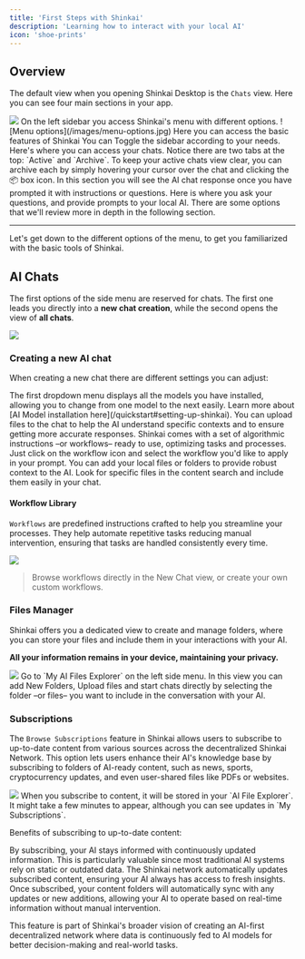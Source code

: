 ```yaml
---
title: 'First Steps with Shinkai'
description: 'Learning how to interact with your local AI'
icon: 'shoe-prints'
---
```


## Overview
The default view when you opening Shinkai Desktop is the `Chats` view. Here you can see four main sections in your app. 

<Frame>
  <img src="/images/overview.jpg" style={{ borderRadius: '0.5rem' }} />
</Frame>

<Tabs>
  <Tab title="1. Left Sidebar Menu">
    On the left sidebar you access Shinkai's menu with different options. 
    <CardGroup cols={2}>
      <Card>
        ![Menu options](/images/menu-options.jpg) 
      </Card>
      <Card>
        Here you can access the basic features of Shinkai
        You can Toggle the sidebar according to your needs. 
      </Card>
    </CardGroup> 
  </Tab>
  <Tab title="2. Chats">
    Here's where you can access your chats. Notice there are two tabs at the top: `Active` and `Archive`.
    To keep your active chats view clear, you can archive each by simply hovering your cursor over the chat and clicking the 📦 box icon.  
  </Tab>
  <Tab title="4. AI Response Field">
    In this section you will see the AI chat response once you have prompted it with instructions or questions. 
  </Tab>
  <Tab title="4. Input Field">
    Here is where you ask your questions, and provide prompts to your local AI. There are some options that we'll review more in depth in the following section. 
  </Tab>
</Tabs>

-----

Let's get down to the different options of the menu, to get you familiarized with the basic tools of Shinkai. 

## AI Chats
The first options of the side menu are reserved for chats. The first one leads you directly into a **new chat creation**, while the second opens the view of **all chats**. 

<Frame>
  <img src="/images/chat.jpg" style={{ borderRadius: '0.5rem' }} />
</Frame>

### Creating a new AI chat
When creating a new chat there are different settings you can adjust:

<AccordionGroup>
  <Accordion icon="robot" title="Select your AI model">
    The first dropdown menu displays all the models you have installed, allowing you to change from one model to the next easily. 
    Learn more about [AI Model installation here](/quickstart#setting-up-shinkai). 
  </Accordion>
   <Accordion icon="paperclip" title="Upload a file">
    You can upload files to the chat to help the AI understand specific contexts and to ensure getting more accurate responses.  
  </Accordion>
   <Accordion icon="sitemap" title="Add workflow">
    Shinkai comes with a set of algorithmic instructions –or workflows– ready to use, optimizing tasks and processes. Just click on the workflow icon and select the workflow you'd like to apply in your prompt. 
  </Accordion>
   <Accordion icon="box-archive" title="Local AI files">
    You can add your local files or folders to provide robust context to the AI. 
  </Accordion>
   <Accordion icon="file-magnifying-glass" title="AI files content search">
    Look for specific files in the content search and include them easily in your chat.  
  </Accordion>
</AccordionGroup>


#### Workflow Library
`Workflows` are predefined instructions crafted to help you streamline your processes. They help automate repetitive tasks reducing manual intervention, ensuring that tasks are handled consistently every time. 
<Frame>
  <img src="/images/workflows.jpg" style={{ borderRadius: '0.5rem' }} />
</Frame>

> Browse workflows directly in the New Chat view, or create your own custom workflows. 

### Files Manager
Shinkai offers you a dedicated view to create and manage folders, where you can store your files and include them in your interactions with your AI. 

**All your information remains in your device, maintaining your privacy.** 
<Frame>
  <img src="/images/file-manager.jpg" style={{ borderRadius: '0.5rem' }} />
</Frame>
Go to `My AI Files Explorer` on the left side menu. In this view you can add New Folders, Upload files and start chats directly by selecting the folder –or files– you want to include in the conversation with your AI. 


### Subscriptions
The `Browse Subscriptions` feature in Shinkai allows users to subscribe to up-to-date content from various sources across the decentralized Shinkai Network. 
This option lets users enhance their AI's knowledge base by subscribing to folders of AI-ready content, such as news, sports, cryptocurrency updates, and even user-shared files like PDFs or websites.
<Frame>
  <img src="/images/subscriptions.jpg" style={{ borderRadius: '0.5rem' }} />
</Frame>

<Tip>
When you subscribe to content, it will be stored in your `Al File Explorer`. It might take a few minutes to appear, although you can see updates in `My Subscriptions`.
</Tip>

Benefits of subscribing to up-to-date content:

<AccordionGroup>
<Accordion title="Access to Dynamic Data">
By subscribing, your AI stays informed with continuously updated information. This is particularly valuable since most traditional AI systems rely on static or outdated data. The Shinkai network automatically updates subscribed content, ensuring your AI always has access to fresh insights.
</Accordion>
<Accordion title="Hands-Free Updates">
 Once subscribed, your content folders will automatically sync with any updates or new additions, allowing your AI to operate based on real-time information without manual intervention.
</Accordion>
</AccordionGroup>

This feature is part of Shinkai's broader vision of creating an AI-first decentralized network where data is continuously fed to AI models for better decision-making and real-world tasks.
